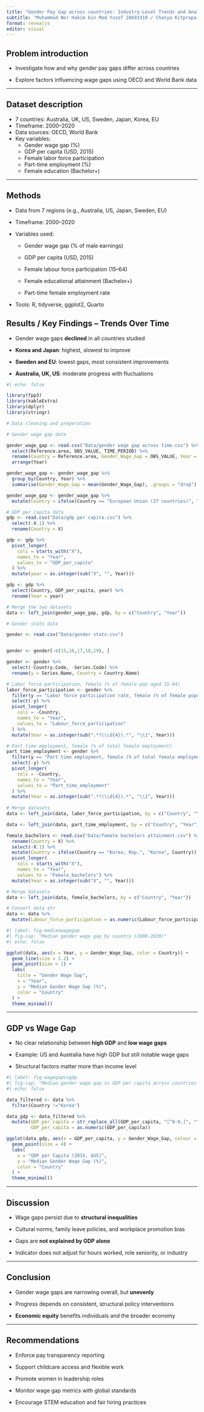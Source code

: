 ```yaml
---
title: "Gender Pay Gap across countries: Industry-Level Trends and Analysis"
subtitle: "Muhammad Nor Hakim bin Mad Yusof 28693310 / Chanya Kitprapa 34684824 / "
format: revealjs
editor: visual
---
```


## Problem introduction

-   Investigate how and why gender pay gaps differ across countries

-   Explore factors influencing wage gaps using OECD and World Bank data

---

## Dataset description

-   7 countries: Australia, UK, US, Sweden, Japan, Korea, EU\
-   Timeframe: 2000–2020\
-   Data sources: OECD, World Bank\
-   Key variables:
    -   Gender wage gap (%)
    -   GDP per capita (USD, 2015)
    -   Female labor force participation
    -   Part-time employment (%)
    -   Female education (Bachelor+)

---

## Methods

-   Data from 7 regions (e.g., Australia, US, Japan, Sweden, EU)

-   Timeframe: 2000–2020

-   Variables used:

    -   Gender wage gap (% of male earnings)

    -   GDP per capita (USD, 2015)

    -   Female labour force participation (15–64)

    -   Female educational attainment (Bachelor+)

    -   Part-time female employment rate

-   Tools: R, tidyverse, ggplot2, Quarto

## Results / Key Findings – Trends Over Time

-   Gender wage gaps **declined** in all countries studied

-   **Korea and Japan**: highest, slowest to improve

-   **Sweden and EU**: lowest gaps, most consistent improvements

-   **Australia, UK, US**: moderate progress with fluctuations

```r
#| echo: false

library(fpp3)
library(kableExtra)
library(dplyr)
library(stringr)

# Data cleaning and preperation

# Gender wage gap data

gender_wage_gap <- read.csv("Data/gender wage gap across time.csv") %>%
  select(Reference.area, OBS_VALUE, TIME_PERIOD) %>% 
  rename(Country = Reference.area, Gender_Wage_Gap = OBS_VALUE, Year = TIME_PERIOD) %>% 
  arrange(Year)

gender_wage_gap <- gender_wage_gap %>%
  group_by(Country, Year) %>%
  summarise(Gender_Wage_Gap = mean(Gender_Wage_Gap), .groups = "drop")

gender_wage_gap <- gender_wage_gap %>%
  mutate(Country = ifelse(Country == "European Union (27 countries)", "European Union", Country))

# GDP per capita data
gdp <- read.csv("Data/gdp per capita.csv") %>%
  select(-X.1) %>% 
  rename(Country = X)

gdp <- gdp %>%
  pivot_longer(
    cols = starts_with("X"),
    names_to = "Year",
    values_to = "GDP_per_capita"
  ) %>%
  mutate(year = as.integer(sub("X", "", Year))) 

gdp <- gdp %>% 
  select(Country, GDP_per_capita, year) %>% 
  rename(Year = year)

# Merge the two datasets
data <- left_join(gender_wage_gap, gdp, by = c("Country", "Year"))

# Gender stats data

gender <- read.csv("Data/gender stats.csv") 


gender <- gender[-c(15,16,17,18,19), ]

gender <- gender %>% 
  select(-Country.Code, -Series.Code) %>% 
  rename(y = Series.Name, Country = Country.Name)

# Labor force participation, female (% of female pop aged 15-64)
labor_force_participation <- gender %>% 
  filter(y == "Labor force participation rate, female (% of female population ages 15-64) (modeled ILO estimate)") %>% 
  select(-y) %>% 
  pivot_longer(
    cols = -Country,
    names_to = "Year",
    values_to = "Labour_force_participation"
  ) %>%
  mutate(Year = as.integer(sub(".*?(\\d{4}).*", "\\1", Year))) 

# Part time employment, female (% of total female employment)
part_time_employment <- gender %>% 
  filter(y == "Part time employment, female (% of total female employment)") %>% 
  select(-y) %>% 
  pivot_longer(
    cols = -Country,
    names_to = "Year",
    values_to = "Part_time_employment"
  ) %>%
  mutate(Year = as.integer(sub(".*?(\\d{4}).*", "\\1", Year)))
  
# Merge datasets
data <- left_join(data, labor_force_participation, by = c("Country", "Year"))

data <- left_join(data, part_time_employment, by = c("Country", "Year")) 

female_bachelors <- read.csv("Data/female bachelors attainment.csv") %>% 
  rename(Country = X) %>% 
  select(-X.1) %>% 
  mutate(Country = ifelse(Country == "Korea, Rep.", "Korea", Country)) %>% 
  pivot_longer(
    cols = starts_with("X"),
    names_to = "Year",
    values_to = "Female_bachelors") %>%
  mutate(Year = as.integer(sub("X", "", Year))) 

# Merge datasets
data <- left_join(data, female_bachelors, by = c("Country", "Year"))

# Convert data str
data <- data %>% 
  mutate(Labour_force_participation = as.numeric(Labour_force_participation))

```

```r
#| label: fig-medianwagegap
#| fig-cap: "Median gender wage gap by country (2000-2020)"
#| echo: false

ggplot(data, aes(x = Year, y = Gender_Wage_Gap, color = Country)) +
  geom_line(size = 1.2) +
  geom_point(size = 2) +
  labs(
    title = "Gender Wage Gap",
    x = "Year",
    y = "Median Gender Wage Gap (%)",
    color = "Country"
  ) +
  theme_minimal()

```

------------------------------------------------------------------------

## GDP vs Wage Gap

-   No clear relationship between **high GDP** and **low wage gaps**

-   Example: US and Australia have high GDP but still notable wage gaps

-   Structural factors matter more than income level

```r
#| label: fig-wagegapvsgdp
#| fig-cap: "Median gender wage gap vs GDP per capita across countries (2000-2020)"
#| echo: false

data_filtered <- data %>% 
  filter(Country !="Korea")

data_gdp <- data_filtered %>%
  mutate(GDP_per_capita = str_replace_all(GDP_per_capita, "[^0-9.]", ""),
         GDP_per_capita = as.numeric(GDP_per_capita))

ggplot(data_gdp, aes(x = GDP_per_capita, y = Gender_Wage_Gap, colour = Country)) +
  geom_point(size = 4) +
  labs(
    x = "GDP per Capita (2015, $US)",
    y = "Median Gender Wage Gap (%)",
    color = "Country"
  ) +
  theme_minimal()
```

------------------------------------------------------------------------

## Discussion

-   Wage gaps persist due to **structural inequalities**

-   Cultural norms, family leave policies, and workplace promotion bias

-   Gaps are **not explained by GDP alone**

-   Indicator does not adjust for hours worked, role seniority, or industry

------------------------------------------------------------------------

## Conclusion

-   Gender wage gaps are narrowing overall, but **unevenly**

-   Progress depends on consistent, structural policy interventions

-   **Economic equity** benefits individuals and the broader economy

------------------------------------------------------------------------

## Recommendations

-   Enforce pay transparency reporting

-   Support childcare access and flexible work

-   Promote women in leadership roles

-   Monitor wage gap metrics with global standards

-   Encourage STEM education and fair hiring practices
